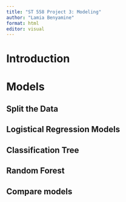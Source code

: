 ```yaml
---
title: "ST 558 Project 3: Modeling"
author: "Lamia Benyamine"
format: html
editor: visual
---
```


# Introduction

# Models

## Split the Data

## Logistical Regression Models

## Classification Tree

## Random Forest

## Compare models